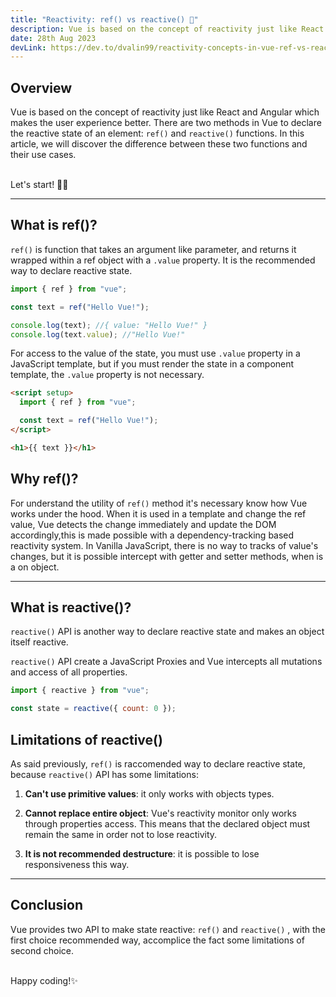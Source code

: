 ```yaml
---
title: "Reactivity: ref() vs reactive() 👊"
description: Vue is based on the concept of reactivity just like React and Angular which makes the user experience better.
date: 28th Aug 2023
devLink: https://dev.to/dvalin99/reactivity-concepts-in-vue-ref-vs-reactive-31dd/
---
```



## Overview

Vue is based on the concept of reactivity just like React and Angular which makes the user experience better.
There are two methods in Vue to declare the reactive state of an element: `ref()` and `reactive()` functions.
In this article, we will discover the difference between these two functions and their use cases.

<br />
Let's start! 🤙🏼

---

## What is ref()?

`ref()` is function that takes an argument like parameter, and returns it wrapped within a ref object with a `.value` property.
It is the recommended way to declare reactive state.

```js
import { ref } from "vue";

const text = ref("Hello Vue!");

console.log(text); //{ value: "Hello Vue!" }
console.log(text.value); //"Hello Vue!"
```

For access to the value of the state, you must use `.value` property in a JavaScript template, but if you must render the state in a component template, the `.value` property is not necessary.

```html
<script setup>
  import { ref } from "vue";

  const text = ref("Hello Vue!");
</script>

<h1>{{ text }}</h1>
```

## Why ref()?

For understand the utility of `ref()` method it's necessary know how Vue works under the hood.
When it is used in a template and change the ref value, Vue detects the change immediately and update the DOM accordingly,this is made possible with a dependency-tracking based reactivity system.
In Vanilla JavaScript, there is no way to tracks of value's changes, but it is possible intercept with getter and setter methods, when is a on object.

---

## What is reactive()?

`reactive()` API is another way to declare reactive state and makes an object itself reactive.

`reactive()` API create a JavaScript Proxies and Vue intercepts all mutations and access of all properties.

```js
import { reactive } from "vue";

const state = reactive({ count: 0 });
```

## Limitations of reactive()

As said previously, `ref()` is raccomended way to declare reactive state, because `reactive()` API has some limitations:

1. **Can't use primitive values**: it only works with objects types.

2. **Cannot replace entire object**: Vue's reactivity monitor only works through properties access.
   This means that the declared object must remain the same in order not to lose reactivity.

3. **It is not recommended destructure**: it is possible to lose responsiveness this way.

---

## Conclusion

Vue provides two API to make state reactive: `ref()` and `reactive()` , with the first choice recommended way, accomplice the fact some limitations of second choice.

<br />
Happy coding!✨
